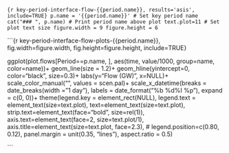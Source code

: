 
```{r key-period-interface-flow-{{period.name}}, results='asis', include=TRUE}
p.name = '{{period.name}}' # Set key period name
cat("### ", p.name) # Print period name above plot
text.plot=11 # Set plot text size
figure.width = 9
figure.height = 6
```

```{r key-period-interface-flow-plots-{{period.name}}, fig.width=figure.width, fig.height=figure.height, include=TRUE}

ggplot(plot.flows[Period==p.name, ], aes(time, value/1000, group=name, color=name))+
      geom_line(size = 1.2)+
      geom_hline(yintercept=0, color="black", size=0.3)+
      labs(y="Flow (GW)", x=NULL)+
      scale_color_manual("", values = scen.pal)+
      scale_x_datetime(breaks = date_breaks(width = "1 day"), labels = date_format("%b %d\n%I %p"), expand = c(0, 0))+
              theme(legend.key = element_rect(NULL),
                  legend.text = element_text(size=text.plot),
                  text=element_text(size=text.plot),
                  strip.text=element_text(face="bold", size=rel(1)),
                  axis.text=element_text(face=2, size=text.plot/1),
                  axis.title=element_text(size=text.plot, face=2.3),
                  # legend.position=c(0.80, 0.12),
                  panel.margin = unit(0.35, "lines"),
                  aspect.ratio = 0.5)    
  
```



  
  
